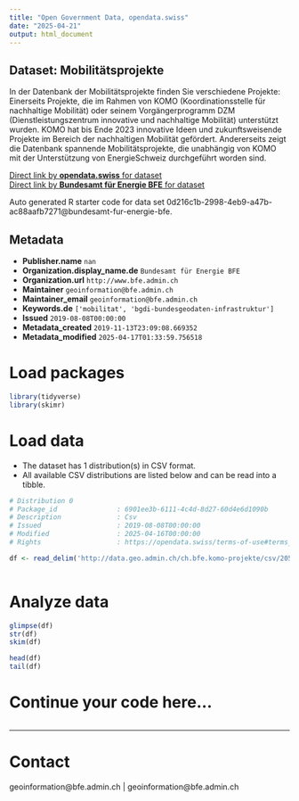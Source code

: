 ```yaml
---
title: "Open Government Data, opendata.swiss"
date: "2025-04-21"
output: html_document
---
```


## Dataset: Mobilitätsprojekte

In der Datenbank der Mobilitätsprojekte finden Sie verschiedene Projekte: Einerseits Projekte, die im Rahmen von KOMO (Koordinationsstelle für nachhaltige Mobilität) oder seinem Vorgängerprogramm DZM (Dienstleistungszentrum innovative und nachhaltige Mobilität) unterstützt wurden. KOMO hat bis Ende 2023 innovative Ideen und zukunftsweisende Projekte im Bereich der nachhaltigen Mobilität gefördert. Andererseits zeigt die Datenbank spannende Mobilitätsprojekte, die unabhängig von KOMO mit der Unterstützung von EnergieSchweiz durchgeführt worden sind.

[Direct link by **opendata.swiss** for dataset](https://opendata.swiss/de/dataset/projekte-der-koordinationsstelle-fur-nachhaltige-mobilitat-komo)<br>
[Direct link by **Bundesamt für Energie BFE** for dataset](https://www.energieschweiz.ch/tools/mobilitaetsprojekte/)

Auto generated R starter code for data set 0d216c1b-2998-4eb9-a47b-ac88aafb7271@bundesamt-fur-energie-bfe.

## Metadata

- **Publisher.name** `nan`
- **Organization.display_name.de** `Bundesamt für Energie BFE`
- **Organization.url** `http://www.bfe.admin.ch`
- **Maintainer** `geoinformation@bfe.admin.ch`
- **Maintainer_email** `geoinformation@bfe.admin.ch`
- **Keywords.de** `['mobilitat', 'bgdi-bundesgeodaten-infrastruktur']`
- **Issued** `2019-08-08T00:00:00`
- **Metadata_created** `2019-11-13T23:09:08.669352`
- **Metadata_modified** `2025-04-17T01:33:59.756518`


# Load packages

```r

library(tidyverse)
library(skimr)

```

# Load data

-   The dataset has 1 distribution(s) in CSV format.
-   All available CSV distributions are listed below and can be read into a tibble.

```r

# Distribution 0
# Package_id               : 6901ee3b-6111-4c4d-8d27-60d4e6d1090b
# Description              : Csv
# Issued                   : 2019-08-08T00:00:00
# Modified                 : 2025-04-16T00:00:00
# Rights                   : https://opendata.swiss/terms-of-use#terms_by

df <- read_delim('http://data.geo.admin.ch/ch.bfe.komo-projekte/csv/2056/ch.bfe.komo-projekte.zip')



```

# Analyze data

```r

glimpse(df)
str(df)
skim(df)

head(df)
tail(df)

```

# Continue your code here...

```r

```

------------------------------------------------------------------------

# Contact

geoinformation@bfe.admin.ch | geoinformation@bfe.admin.ch
